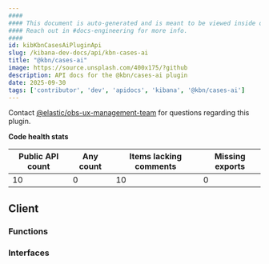 ```yaml
---
####
#### This document is auto-generated and is meant to be viewed inside our experimental, new docs system.
#### Reach out in #docs-engineering for more info.
####
id: kibKbnCasesAiPluginApi
slug: /kibana-dev-docs/api/kbn-cases-ai
title: "@kbn/cases-ai"
image: https://source.unsplash.com/400x175/?github
description: API docs for the @kbn/cases-ai plugin
date: 2025-09-30
tags: ['contributor', 'dev', 'apidocs', 'kibana', '@kbn/cases-ai']
---
```




Contact [@elastic/obs-ux-management-team](https://github.com/orgs/elastic/teams/obs-ux-management-team) for questions regarding this plugin.

**Code health stats**

| Public API count  | Any count | Items lacking comments | Missing exports |
|-------------------|-----------|------------------------|-----------------|
| 10 | 0 | 10 | 0 |

## Client

### Functions
<DocDefinitionList data={kbnCasesAiObj.client.functions}/>

### Interfaces
<DocDefinitionList data={kbnCasesAiObj.client.interfaces}/>

